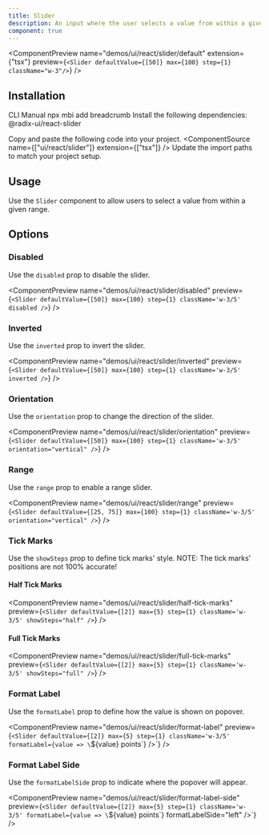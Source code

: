 ```yaml
---
title: Slider
description: An input where the user selects a value from within a given range.
component: true
---
```


<ComponentPreview
  name="demos/ui/react/slider/default"
  extension={"tsx"}
  preview={`<Slider
defaultValue={[50]}
max={100}
step={1}
className="w-3"/>`}
/>

## Installation

<Tabs defaultValue="cli">
<TabsList>
<TabsTrigger value="cli">
CLI
</TabsTrigger>
<TabsTrigger value="manual">  
Manual
</TabsTrigger>
</TabsList>

<TabsContent value="cli">
<Bash>
<BashCommand>npx</BashCommand> mbi add breadcrumb
</Bash>
</TabsContent>

<TabsContent value="manual">
<Steps>
<Step className='flex items-center gap-2 mb-2'>Install the following dependencies:<SelectPackageManager/></Step>

<Bash>
<PackageManager/> @radix-ui/react-slider
</Bash>

  <Step>Copy and paste the following code into your project.</Step>
  <ComponentSource  name={["ui/react/slider"]} extension={["tsx"]} />
  <Step>Update the import paths to match your project setup.</Step>

</Steps>
</TabsContent>
</Tabs>

## Usage

Use the `Slider` component to allow users to select a value from within a given range.

## Options

### Disabled

Use the `disabled` prop to disable the slider.

<ComponentPreview name="demos/ui/react/slider/disabled"
preview={`<Slider
defaultValue={[50]}
max={100}
step={1}
className='w-3/5'
disabled />`}
/>

### Inverted 

Use the `inverted` prop to invert the slider.

<ComponentPreview name="demos/ui/react/slider/inverted"
preview={`<Slider
defaultValue={[50]}
max={100}
step={1}
className='w-3/5'
inverted />`}
/>

### Orientation

Use the `orientation` prop to change the direction of the slider.

<ComponentPreview name="demos/ui/react/slider/orientation"
preview={`<Slider
defaultValue={[50]}
max={100}
step={1}
className='w-3/5'
orientation="vertical" />`}
/>

### Range

Use the `range` prop to enable a range slider.

<ComponentPreview name="demos/ui/react/slider/range"
preview={`<Slider
defaultValue={[25, 75]}
max={100}
step={1}
className='w-3/5'
orientation="vertical" />`}
/>

### Tick Marks

Use the `showSteps` prop to define tick marks' style.
NOTE: The tick marks' positions are not 100% accurate!

#### Half Tick Marks

<ComponentPreview name="demos/ui/react/slider/half-tick-marks"
preview={`<Slider
defaultValue={[2]}
max={5}
step={1}
className='w-3/5'
showSteps="half" />`}
/>

#### Full Tick Marks

<ComponentPreview name="demos/ui/react/slider/full-tick-marks"
preview={`<Slider
defaultValue={[2]}
max={5}
step={1}
className='w-3/5'
showSteps="full" />`}
/>

### Format Label

Use the `formatLabel` prop to define how the value is shown on popover.

<ComponentPreview name="demos/ui/react/slider/format-label" 
preview={`<Slider
defaultValue={[2]}
max={5}
step={1}
className='w-3/5'
formatLabel={value => \`\${value} points\`} />`}
/>



### Format Label Side

Use the `formatLabelSide` prop to indicate where the popover will appear.

<ComponentPreview name="demos/ui/react/slider/format-label-side"
preview={`<Slider
defaultValue={[2]}
max={5}
step={1}
className='w-3/5'
formatLabel={value => \`\${value} points\`}
formatLabelSide="left" />`}
/>
